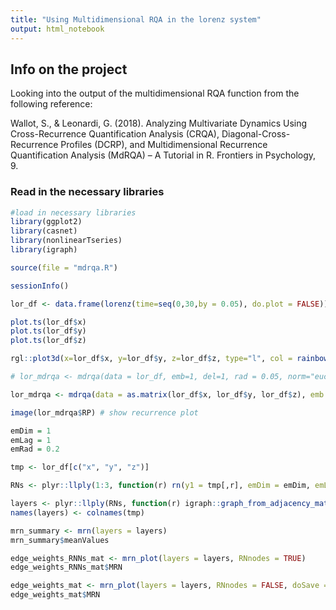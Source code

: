 ```yaml
---
title: "Using Multidimensional RQA in the lorenz system"
output: html_notebook
---
```


## Info on the project
Looking into the output of the multidimensional RQA function from the following reference:

Wallot, S., & Leonardi, G. (2018). Analyzing Multivariate Dynamics Using Cross-Recurrence Quantification Analysis (CRQA), Diagonal-Cross-Recurrence Profiles (DCRP), and Multidimensional Recurrence Quantification Analysis (MdRQA) – A Tutorial in R. Frontiers in Psychology, 9.

### Read in the necessary libraries

```r
#load in necessary libraries
library(ggplot2)
library(casnet)
library(nonlinearTseries)
library(igraph)

source(file = "mdrqa.R")
```


```r
sessionInfo()
```

```r
lor_df <- data.frame(lorenz(time=seq(0,30,by = 0.05), do.plot = FALSE))
```

```r
plot.ts(lor_df$x)
plot.ts(lor_df$y)
plot.ts(lor_df$z)
```

```r
rgl::plot3d(x=lor_df$x, y=lor_df$y, z=lor_df$z, type="l", col = rainbow(1000))
```


```r
# lor_mdrqa <- mdrqa(data = lor_df, emb=1, del=1, rad = 0.05, norm="euc")
```

```r
lor_mdrqa <- mdrqa(data = as.matrix(lor_df$x, lor_df$y, lor_df$z), emb = 1, del = 1, norm = "euc", rad = 0.2) # run MdRQA3 on the x, y and z dimensions of the Lorenz system

image(lor_mdrqa$RP) # show recurrence plot
```
```r
emDim = 1
emLag = 1
emRad = 0.2

tmp <- lor_df[c("x", "y", "z")]

RNs <- plyr::llply(1:3, function(r) rn(y1 = tmp[,r], emDim = emDim, emLag = emLag, emRad = emRad, targetValue = 0.05))
```

```r
layers <- plyr::llply(RNs, function(r) igraph::graph_from_adjacency_matrix(r, mode="undirected", diag = FALSE))
names(layers) <- colnames(tmp)
```

```r
mrn_summary <- mrn(layers = layers)
mrn_summary$meanValues
```


```r
edge_weights_RNNs_mat <- mrn_plot(layers = layers, RNnodes = TRUE)
edge_weights_RNNs_mat$MRN
```

```r
edge_weights_mat <- mrn_plot(layers = layers, RNnodes = FALSE, doSave = FALSE, showVertexLegend = TRUE)
edge_weights_mat$MRN
```

